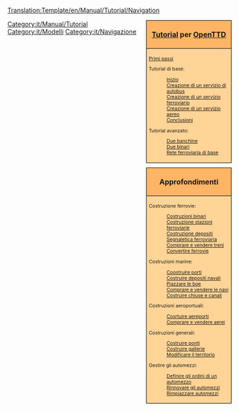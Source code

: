 <noinclude>[[Translation:Template/en/Manual/Tutorial/Navigation]]</noinclude><noinclude>{{it/Traduzione|Template:en/Manual/Tutorial/Navigation|70}}
</noinclude>
<div style="float:right; padding-left:12px; background:none;">
<div style="width:180px; border:1px solid #000000; background:#ffb466; padding:5px; -moz-border-radius-topleft:5px; -moz-border-radius-topright:5px; font-size: 12pt;">
<center><strong><font size="3"> [[it/Manual/Tutorial/Tutorial|Tutorial]] per [[it/Manual/Main Page|OpenTTD]]</font></strong></center>
</div>
<div style="width:180px;  border:1px solid black; border-top-width: 0px; background:#ffd496; padding:5px; font-size: 8pt;">
[[it/Manual/Tutorial/Main Page|Primi passi]]

Tutorial di base:
:[[it/Manual/Tutorial/Tutorial|Inizio]]
:[[it/Manual/Tutorial/Autobus|Creazione di un servizio di autobus]]
:[[it/Manual/Tutorial/Treni|Creazione di un servizio ferroviario]]
:[[it/Manual/Tutorial/Aeroplani|Creazione di un servizio aereo]]
:[[it/Manual/Tutorial/Conclusioni|Conclusioni]]
Tutorial avanzato:
:[[it/Manual/Tutorial/Due banchine|Due banchine]]
:[[it/Manual/Tutorial/Due binari|Due binari]]
:[[it/Manual/Tutorial/Rete ferroviaria di base|Rete ferroviaria di base]]

</div>

<div style="width:180px; border:1px solid #000000; background:#ffb466; padding:5px; font-size: 12pt; margin-top: 10px;">
<center><strong><font size="3">Approfondimenti</font></strong></center>
</div>
<div style="width:180px;  border:1px solid black; border-top-width: 0px; background:#ffd496; padding:5px; -moz-border-radius-bottomleft:5px; -moz-border-radius-bottomright:8px; font-size: 8pt;">
<span style="font-weight:bold;">

Costruzione ferrovie:
:[[it/Costruzione binari|Costruzioni binari]]
:[[it/Manual/Costruzione stazioni ferroviarie|Costruzione stazioni ferroviarie]]
:[[it/Manual/Costruzione depositi|Costruzione depositi]]
:[[it/Manual/Piazzare segnali|Segnaletica ferroviaria]]
:[[it/Comparare treni|Comprare e vendere treni]]
:[[it/Convertire ferrovie|Convertire ferrovie]]

<!--
  -- Do we need these sections? They are a repeat of the basic tutorial, for about 90%...
  --
 Costruzione strade:
:[[Cosrtruire_strade/It|Costruire strade]]
:[[Costruire_stazioni/It|Building stations and loading bays]]
:[[Building road depots|Building depots]]
:[[Buying road vehicles|Buying &amp; selling road vehicles]]
-->

Costruzioni marine:
:[[it/Costruire porti|Coostruire porti]]
:[[it/Costruire depositi navali|Costruire depositi navali]]
:[[it/Piazzare boe|Piazzare le boe]]
:[[it/Compare navi|Comprare e vendere le navi]]
:[[it/Costruire canali|Costruire chiuse e canali]]

Costruzioni aeroportuali:
:[[it/Costruire aeroporti|Cosrtuire aereporti]]
:[[it/Compare aerei|Comprare e vendere aerei]]

Costruzioni generali:
:[[it/Manual/Costruire ponti|Costruire ponti]]
:[[it/Costruire gallerie|Costruire gallerie]]
:[[it/Modificare territorio|Modificare il territorio]]

Gestire gli automezzi:
:[[it/Manual/Ordini|Definire gli ordini di un automezzo]]
:[[it/Rinnovare automezzi|Rinnovare gli automezzi]]
:[[it/Rimpiazzare automezzi|Rimpiazzare automezzi]]

</span>
</div>
</div><includeonly>[[Category:it/Manual/Tutorial]]</includeonly><noinclude>

[[Category:it/Modelli]][[Category:it/Navigazione]]
</noinclude>
